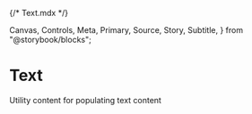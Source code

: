 {/* Text.mdx */}

  Canvas,
  Controls,
  Meta,
  Primary,
  Source,
  Story,
  Subtitle,
} from "@storybook/blocks";


<Meta of={TextStories} />

# Text

<Subtitle>Utility content for populating text content</Subtitle>
